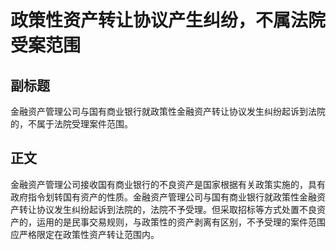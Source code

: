 # 政策性资产转让协议产生纠纷，不属法院受案范围
## 副标题
金融资产管理公司与国有商业银行就政策性金融资产转让协议发生纠纷起诉到法院的，不属于法院受理案件范围。
## 正文
金融资产管理公司接收国有商业银行的不良资产是国家根据有关政策实施的，具有政府指令划转国有资产的性质。金融资产管理公司与国有商业银行就政策性金融资产转让协议发生纠纷起诉到法院的，法院不予受理。但采取招标等方式处置不良资产的，运用的是民事交易规则，与政策性的资产剥离有区别，不予受理的案件范围应严格限定在政策性资产转让范围内。